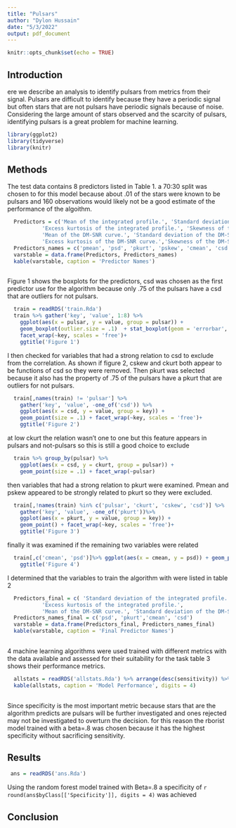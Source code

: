 ```yaml
---
title: "Pulsars"
author: "Dylon Hussain"
date: "5/3/2022"
output: pdf_document
---
```


```r
knitr::opts_chunk$set(echo = TRUE)
```
## Introduction
ere we describe an analysis to identify pulsars from metrics from their signal. Pulsars are difficult to identify because they have a periodic signal but often stars that are not pulsars have periodic signals because of noise. Considering the large amount of stars observed and the scarcity of pulsars, identifying pulsars is a great problem for machine learning. 

```r
library(ggplot2)
library(tidyverse)
library(knitr)
```

## Methods
The test data contains 8 predictors listed in Table 1. a 70:30 split was chosen to for this model because about .01 of the stars were known to be pulsars and 160 observations would likely not be a good estimate of the performance of the algoithm. 
```r
  Predictors = c('Mean of the integrated profile.', 'Standard deviation of the integrated profile.',
           'Excess kurtosis of the integrated profile.', 'Skewness of the integrated profile.',
           'Mean of the DM-SNR curve.', 'Standard deviation of the DM-SNR curve.',
           'Excess kurtosis of the DM-SNR curve.','Skewness of the DM-SNR curve.')
  Predictors_names = c('pmean', 'psd', 'pkurt', 'pskew', 'cmean', 'csd', 'ckurt', 'cskew')
  varstable = data.frame(Predictors, Predictors_names)
  kable(varstable, caption = 'Predictor Names')
  
```

Figure 1 shows the boxplots for the predictors, csd was chosen as the first predictor use for the algorithm because only .75 of the pulsars have a csd that are outliers for not pulsars.

```r
  train = readRDS('train.Rda')
  train %>% gather('key', 'value', 1:8) %>%  
    ggplot(aes(x = pulsar, y = value, group = pulsar)) + 
    geom_boxplot(outlier.size = .1)  + stat_boxplot(geom = 'errorbar', width = .5)+
    facet_wrap(~key, scales = 'free')+
    ggtitle('Figure 1')
```
I then checked for variables that had a strong relation to csd to exclude from the correlation. As shown if figure 2, cskew and ckurt both appear to be functions of csd so they were removed. Then pkurt was selected because it also has the property of .75 of the pulsars have a pkurt that are outliers for not pulsars.

```r
  train[,names(train) != 'pulsar'] %>% 
    gather('key', 'value', -one_of('csd')) %>% 
    ggplot(aes(x = csd, y = value, group = key)) + 
    geom_point(size = .1) + facet_wrap(~key, scales = 'free')+
    ggtitle('Figure 2')
```
at low ckurt the relation wasn't one to one but this feature appears in pulsars and not-pulsars so this is still a good choice to exclude
```R
  train %>% group_by(pulsar) %>%
    ggplot(aes(x = csd, y = ckurt, group = pulsar)) + 
    geom_point(size = .1) + facet_wrap(~pulsar)
```

then variables that  had a strong relation to pkurt were examined. Pmean and pskew appeared to be strongly related to pkurt so they were excluded. 


  
```r
  train[,!names(train) %in% c('pulsar', 'ckurt', 'cskew', 'csd')] %>% 
    gather('key', 'value', -one_of('pkurt'))%>% 
    ggplot(aes(x = pkurt, y = value, group = key)) + 
    geom_point() + facet_wrap(~key, scales = 'free')+
    ggtitle('Figure 3')
```
finally it was examined if the remaining two variables were related

```r
  train[,c('cmean', 'psd')]%>% ggplot(aes(x = cmean, y = psd)) + geom_point() +
    ggtitle('Figure 4')
```
I determined that the variables to train the algorithm with were listed in table 2
```r
  Predictors_final = c( 'Standard deviation of the integrated profile.',
           'Excess kurtosis of the integrated profile.',
           'Mean of the DM-SNR curve.', 'Standard deviation of the DM-SNR curve.')
  Predictors_names_final = c('psd', 'pkurt','cmean', 'csd')
  varstable = data.frame(Predictors_final, Predictors_names_final)
  kable(varstable, caption = 'Final Predictor Names')
  
```

4 machine learning algorithms were used trained with different metrics with the data available and assessed for their suitability for the task table 3 shows their performance metrics. 
```r
  allstats = readRDS('allstats.Rda') %>% arrange(desc(sensitivity)) %>% arrange(desc(specificity))
  kable(allstats, caption = 'Model Performance', digits = 4)
  
```
Since specificity is the most important metric because stars that are the algorithm predicts are pulsars will be further investigated and ones rejected may not be investigated to overturn the decision. for this reason the rborist model trained with a beta=.8 was chosen because it has the highest specificity without sacrificing sensitivity. 

## Results
```r
 ans = readRDS('ans.Rda')
```
Using the random forest model trained with Beta=.8 a specificity of `r  round(ans$byClass[['Specificity']], digits = 4)` was achieved


## Conclusion
